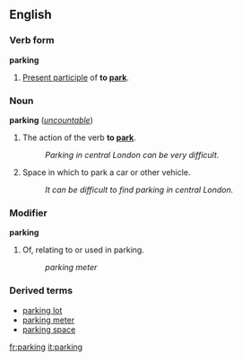 ==English==
===Verb form===
'''parking'''

#[[Present participle]] of '''to [[park]]'''.

===Noun===
'''parking''' (''[[uncountable]]'')

#The action of the verb '''to [[park]]'''.
#:''Parking in central London can be very difficult.''
#Space in which to park a car or other vehicle.
#:''It can be difficult to find parking in central London.''

===Modifier===
'''parking'''

#Of, relating to or used in parking.
#:''parking meter''

===Derived terms===
*[[parking lot]]
*[[parking meter]]
*[[parking space]]

[[fr:parking]]
[[it:parking]]